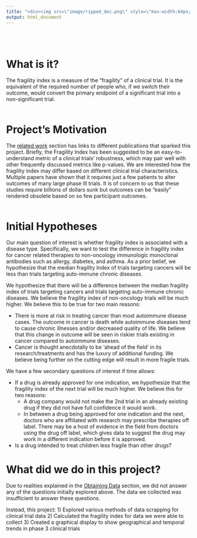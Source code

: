 ```yaml
---
title: "<div><img src=\"image/ripped_doc.png\" style=\"max-width:64px; max-height:64px;\"><span style=\"padding-left:20px\">Fragility Index (FI)</div>"
output: html_document
---
```


<!-- # {.tabset .tabset-fade} -->
<br></br>

# What is it?

The fragility index is a measure of the "fragility" of a clinical trial. It is the equivalent of the required number of people who, if we switch their outcome, would convert the primary endpoint of a significant trial into a non-significant trial. 
<br></br>

# Project's Motivation

The [related work](https://yy3019.github.io/P8105_final_project.github.io/report.html#related_work) section has links to different publications that sparked this project. Briefly, the Fragility Index has been suggested to be an easy-to-understand metric of a clinical trials’ robustness, which may pair well with other frequently discussed metrics like p-values. We are interested how the fragility index may differ based on different clinical trial characteristics. Multiple papers have shown that it requires just a few patients to alter outcomes of many large phase III trials. It is of concern to us that these studies require billions of dollars sunk but outcomes can be "easily" rendered obsolete based on so few participant outcomes. 
<br></br>

# Initial Hypotheses

Our main question of interest is whether fragility index is associated with a disease type. Specifically, we want to test the difference in fragility index for cancer related therapies to non-oncology immunologic monoclonal antibodies such as allergy, diabetes, and asthma. As a prior belief, we hypothesize that the median fragility Index of trials targeting cancers will be less than trials targeting auto-immune chronic diseases. 

We hypothesize that there will be a difference between the median fragility index of trials targeting cancers and trials targeting auto-immune chronic diseases. We believe the fragility index of non-oncology trials will be much higher. We believe this to be true for two main reasons:

* There is more at risk in treating cancer than most autoimmune disease cases. The outcome in cancer is death while autoimmune diseases tend to cause chronic illnesses and/or decreased quality of life. We believe that this change in outcome will be seen in riskier trials existing in cancer compared to autoimmune diseases. 
* Cancer is thought anecdotally to be ‘ahead of the field’ in its research/treatments and has the luxury of additional funding. We believe being further on the cutting edge will result in more fragile trials. 

We have a few secondary questions of interest if time allows:

* If a drug is already approved for one indication, we hypothesize that the fragility index of the next trial will be much higher. We believe this for two reasons:
  * A drug company would not make the 2nd trial in an already existing drug if they did not have full confidence it would work. 
  * In between a drug being approved for one indication and the next, doctors who are affiliated with research may prescribe therapies off label. There may be a host of evidence in the field from doctors using the drug off label, which gives data to suggest the drug may work in a different indication before it is approved. 
* Is a drug intended to treat children less fragile than other drugs? 

# What did we do in this project?

Due to realities explained in the [Obtaining Data](https://yy3019.github.io/P8105_final_project.github.io/report.html#obtaining_data) section, we did not answer any of the questions initially explored above. The data we collected was insufficient to answer these questions.

Instead, this project: 
1) Explored various methods of data scrapping for clinical trial data
2) Calculated the fragility index for data we were able to collect
3) Created a graphical display to show geographical and temporal trends in phase 3 clinical trials

